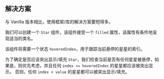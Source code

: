 ## 解决方案

与 Vanilla 版本相比，使用框架/库的解决方案要短得多。

我们可以创建一个 `Star` 组件，该组件接受一个 `filled` 属性，该属性有条件地呈现适当的类名。

该组件将需要一个状态 `hoveredIndex`，用于跟踪当前悬停的星星的索引。

为了确定是否应该突出显示/填充 `Star`，我们检查当前是否有任何星星被悬停，如果是，则优先考虑，并且任何 `index <= hoveredIndex` 的星星都应该被突出显示。 否则，任何 `index < value` 的星星都可以被突出显示/填充。
